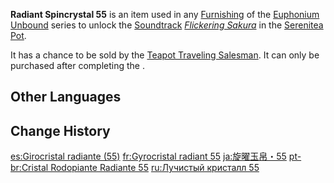 {{Item Infobox
|id           = 141055
|image        = Item Radiant Spincrystal.png
|type         = Adventure Items
|group        = Radiant Spincrystals
|group2       = Inazuma Spincrystals
|quality      = 4
|invCategory  = Precious Items
|description  = This wondrous crystal contains a certain rhythm, like something beautiful woven from delicate silk. These items can be found throughout the mainland or from merchants who collect curios. The tune held within this crystal can be revivified in your [[Serenitea Pot]] using either "[[Euphonium Unbound: Winding]]" or "[[Euphonium Unbound: Soaring]]." The tune contained within this [[Radiant Spincrystal]] is "[[Flickering Sakura]]."
|source1      = [[Chubby]]
|track        = Flickering Sakura
}}
'''Radiant Spincrystal 55''' is an item used in any [[Furnishing]] of the [[Euphonium Unbound]] series to unlock the [[Soundtrack]] ''[[Flickering Sakura]]'' in the [[Serenitea Pot]].

It has a chance to be sold by the [[Teapot Traveling Salesman]]. It can only be purchased after completing the {{Quest|Ritou Escape Plan}}.

==Other Languages==
{{Other Languages
|default_hidden = 1
|en      = Radiant Spincrystal 55
|zhs     = 旋曜玉帛・其五十五
|zhs_rm  = Xuán Yào Yùbó - Qí Wǔshíwǔ
|zht     = 旋曜玉帛・其五十五
|zht_rm  = Xuán Yào Yùbó - Qí Wǔshíwǔ
|ja      = 旋曜玉帛・55
|ja_rm   = Sen'you Gyokuhaku - Gojuugo{{Assumed}}
|ko      = 빛나는 결정・55
|ko_rm   = Binnaneun Gyeoljeong - Osibo
|es      = Girocristal radiante (55)
|fr      = Gyrocristal radiant 55
|ru      = Лучистый кристалл {{tt|55|}}
|th      = Radiant Spincrystal 55
|vi      = Ngọc Thạch Âm Vang 55
|de      = Strahlender Drehkristall LV
|id      = Radiant Spincrystal 55
|pt      = Cristal Rodopiante Radiante 55
|tr      = Parlak Burgu Kristal 55
|it      = Voltacristallo radioso 55
}}

==Change History==
{{Change History|2.6}}

[[es:Girocristal radiante (55)]]
[[fr:Gyrocristal radiant 55]]
[[ja:旋曜玉帛・55]]
[[pt-br:Cristal Rodopiante Radiante 55]]
[[ru:Лучистый кристалл 55]]